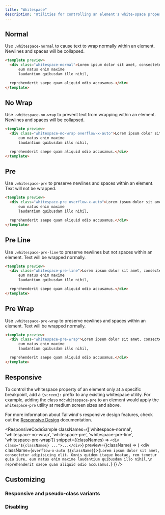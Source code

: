 ```yaml
---
title: "Whitespace"
description: "Utilities for controlling an element's white-space property."
---
```





## Normal

Use `.whitespace-normal` to cause text to wrap normally within an element. Newlines and spaces will be collapsed.

```html
<template preview>
  <div class="whitespace-normal">Lorem ipsum dolor sit amet, consectetur adipisicing elit. Omnis quidem itaque beatae, rem tenetur quia iure,
      eum natus enim maxime
      laudantium quibusdam illo nihil,

  reprehenderit saepe quam aliquid odio accusamus.</div>
</template>
```

## No Wrap

Use `.whitespace-no-wrap` to prevent text from wrapping within an element. Newlines and spaces will be collapsed.

```html
<template preview>
  <div class="whitespace-no-wrap overflow-x-auto">Lorem ipsum dolor sit amet, consectetur adipisicing elit. Omnis quidem itaque beatae, rem tenetur quia iure,
      eum natus enim maxime
      laudantium quibusdam illo nihil,

  reprehenderit saepe quam aliquid odio accusamus.</div>
</template>
```

## Pre

Use `.whitespace-pre` to preserve newlines and spaces within an element. Text will not be wrapped.

```html
<template preview>
  <div class="whitespace-pre overflow-x-auto">Lorem ipsum dolor sit amet, consectetur adipisicing elit. Omnis quidem itaque beatae, rem tenetur quia iure,
      eum natus enim maxime
      laudantium quibusdam illo nihil,

  reprehenderit saepe quam aliquid odio accusamus.</div>
</template>
```

## Pre Line

Use `.whitespace-pre-line` to preserve newlines but not spaces within an element. Text will be wrapped normally.

```html
<template preview>
  <div class="whitespace-pre-line">Lorem ipsum dolor sit amet, consectetur adipisicing elit. Omnis quidem itaque beatae, rem tenetur quia iure,
      eum natus enim maxime
      laudantium quibusdam illo nihil,

  reprehenderit saepe quam aliquid odio accusamus.</div>
</template>
```

## Pre Wrap

Use `.whitespace-pre-wrap` to preserve newlines and spaces within an element. Text will be wrapped normally.

```html
<template preview>
  <div class="whitespace-pre-wrap">Lorem ipsum dolor sit amet, consectetur adipisicing elit. Omnis quidem itaque beatae, rem tenetur quia iure,
      eum natus enim maxime
      laudantium quibusdam illo nihil,

  reprehenderit saepe quam aliquid odio accusamus.</div>
</template>
```

## Responsive

To control the whitespace property of an element only at a specific breakpoint, add a `{screen}:` prefix to any existing whitespace utility. For example, adding the class `md:whitespace-pre` to an element would apply the `whitespace-pre` utility at medium screen sizes and above.

For more information about Tailwind's responsive design features, check out the [Responsive Design](/docs/responsive-design) documentation.

<ResponsiveCodeSample
  classNames={['whitespace-normal', 'whitespace-no-wrap', 'whitespace-pre', 'whitespace-pre-line', 'whitespace-pre-wrap']}
  snippet={(classNames) => `
    <div class="${classNames} ...">...</div>
  `}
  preview={(className) => (
    <div className={`overflow-x-auto ${className}`}>{`Lorem ipsum dolor sit amet, consectetur adipisicing elit. Omnis quidem itaque beatae, rem tenetur quia iure,
    eum natus enim maxime
    laudantium quibusdam illo nihil,\n
reprehenderit saepe quam aliquid odio accusamus.`}</div>
  )}
/>

## Customizing

### Responsive and pseudo-class variants

<Variants plugin="whitespace" />

### Disabling

<Disabling plugin="whitespace" />
